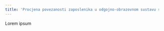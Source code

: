```yaml
---
title: 'Procjena povezanosti zaposlenika u odgojno-obrazovnom sustavu s političkim strankama'
---
```


Lorem ipsum
